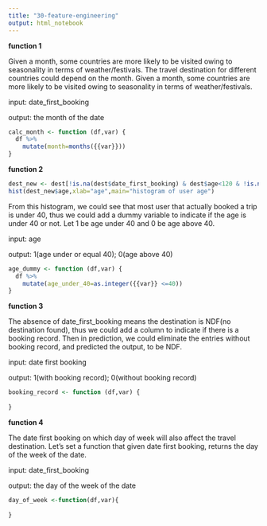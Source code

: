 ```yaml
---
title: "30-feature-engineering"
output: html_notebook
---
```


**function 1**

Given a month, some countries are more likely to be visited owing to seasonality in terms of weather/festivals. The travel destination for different countries could depend on the month. Given a month, some countries are more likely to be visited owing to seasonality in terms of weather/festivals.

input: date_first_booking

output: the month of the date

```r
calc_month <- function (df,var) {
  df %>% 
    mutate(month=months({{var}}))
}

```

**function 2**

```r
dest_new <- dest[!is.na(dest$date_first_booking) & dest$age<120 & !is.na(dest$age),]
hist(dest_new$age,xlab="age",main="histogram of user age")
```

From this histogram, we could see that most user that actually booked a trip is under 40, thus we could add a dummy variable to indicate if the age is under 40 or not. Let 1 be age under 40 and 0 be age above 40.

input: age

output: 1(age under or equal 40); 0(age above 40)

```r
age_dummy <- function (df,var) {
  df %>% 
    mutate(age_under_40=as.integer({{var}} <=40))
}

```

**function 3**

The absence of date_first_booking means the destination is NDF(no destination found), thus we could add a column to indicate if there is a booking record. Then in prediction, we could eliminate the entries without booking record, and predicted the output, to be NDF.

input: date first booking

output: 1(with booking record); 0(without booking record)


```r
booking_record <- function (df,var) {
  
}

```


**function 4**

The date first booking on which day of week will also affect the travel destination. Let's set a function that given date first booking, returns the day of the week of the date.

input: date_first_booking

output: the day of the week of the date

```r
day_of_week <-function(df,var){
 
}

```